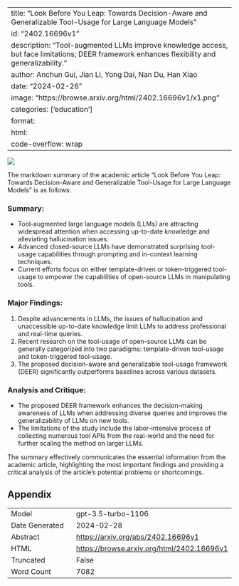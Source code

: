 
---
title: "Look Before You Leap: Towards Decision-Aware and Generalizable Tool-Usage for Large Language Models"
id: "2402.16696v1"
description: "Tool-augmented LLMs improve knowledge access, but face limitations; DEER framework enhances flexibility and generalizability."
author: Anchun Gui, Jian Li, Yong Dai, Nan Du, Han Xiao
date: "2024-02-26"
image: "https://browse.arxiv.org/html/2402.16696v1/x1.png"
categories: ['education']
format:
  html:
    code-overflow: wrap
---

![](https://browse.arxiv.org/html/2402.16696v1/x1.png)

The markdown summary of the academic article "Look Before You Leap: Towards Decision-Aware and Generalizable Tool-Usage for Large Language Models" is as follows:

### Summary:
- Tool-augmented large language models (LLMs) are attracting widespread attention when accessing up-to-date knowledge and alleviating hallucination issues.
- Advanced closed-source LLMs have demonstrated surprising tool-usage capabilities through prompting and in-context learning techniques.
- Current efforts focus on either template-driven or token-triggered tool-usage to empower the capabilities of open-source LLMs in manipulating tools.

### Major Findings:
1. Despite advancements in LLMs, the issues of hallucination and unaccessible up-to-date knowledge limit LLMs to address professional and real-time queries.
2. Recent research on the tool-usage of open-source LLMs can be generally categorized into two paradigms: template-driven tool-usage and token-triggered tool-usage.
3. The proposed decision-aware and generalizable tool-usage framework (DEER) significantly outperforms baselines across various datasets.

### Analysis and Critique:
- The proposed DEER framework enhances the decision-making awareness of LLMs when addressing diverse queries and improves the generalizability of LLMs on new tools.
- The limitations of the study include the labor-intensive process of collecting numerous tool APIs from the real-world and the need for further scaling the method on larger LLMs.

The summary effectively communicates the essential information from the academic article, highlighting the most important findings and providing a critical analysis of the article's potential problems or shortcomings.

## Appendix

|          |          |
|----------|----------|
| Model     | gpt-3.5-turbo-1106       |
| Date Generated     | 2024-02-28       |
| Abstract | [https://arxiv.org/abs/2402.16696v1](https://arxiv.org/abs/2402.16696v1)        |
| HTML     | [https://browse.arxiv.org/html/2402.16696v1](https://browse.arxiv.org/html/2402.16696v1)       |
| Truncated       | False       |
| Word Count       | 7082       |